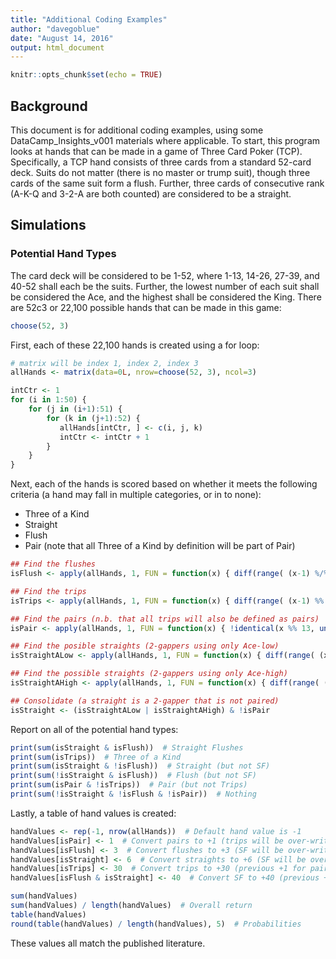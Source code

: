 ```yaml
---
title: "Additional Coding Examples"
author: "davegoblue"
date: "August 14, 2016"
output: html_document
---
```


```r
knitr::opts_chunk$set(echo = TRUE)
```

## Background  
This document is for additional coding examples, using some DataCamp_Insights_v001 materials where applicable.  To start, this program looks at hands that can be made in a game of Three Card Poker (TCP).  Specifically, a TCP hand consists of three cards from a standard 52-card deck.  Suits do not matter (there is no master or trump suit), though three cards of the same suit form a flush.  Further, three cards of consecutive rank (A-K-Q and 3-2-A are both counted) are considered to be a straight.
  
## Simulations  
### Potential Hand Types  
The card deck will be considered to be 1-52, where 1-13, 14-26, 27-39, and 40-52 shall each be the suits.  Further, the lowest number of each suit shall be considered the Ace, and the highest shall be considered the King.  There are 52c3 or 22,100 possible hands that can be made in this game:  
```r
choose(52, 3)
```
  
First, each of these 22,100 hands is created using a for loop:  
```r
# matrix will be index 1, index 2, index 3
allHands <- matrix(data=0L, nrow=choose(52, 3), ncol=3)

intCtr <- 1
for (i in 1:50) {
    for (j in (i+1):51) {
        for (k in (j+1):52) {
           allHands[intCtr, ] <- c(i, j, k)
           intCtr <- intCtr + 1
        }
    }
}
```
  
Next, each of the hands is scored based on whether it meets the following criteria (a hand may fall in multiple categories, or in to none):  
  
* Three of a Kind  
* Straight  
* Flush  
* Pair (note that all Three of a Kind by definition will be part of Pair)  
  
```r
## Find the flushes
isFlush <- apply(allHands, 1, FUN = function(x) { diff(range( (x-1) %/% 13 )) == 0 })

## Find the trips
isTrips <- apply(allHands, 1, FUN = function(x) { diff(range( (x-1) %% 13 )) == 0 })

## Find the pairs (n.b. that all trips will also be defined as pairs)
isPair <- apply(allHands, 1, FUN = function(x) { !identical(x %% 13, unique(x %% 13)) })

## Find the posible straights (2-gappers using only Ace-low)
isStraightALow <- apply(allHands, 1, FUN = function(x) { diff(range( (x-1) %% 13 )) == 2 })

## Find the possible straights (2-gappers using only Ace-high)
isStraightAHigh <- apply(allHands, 1, FUN = function(x) { diff(range( (x-2) %% 13 )) == 2 })

## Consolidate (a straight is a 2-gapper that is not paired)
isStraight <- (isStraightALow | isStraightAHigh) & !isPair

```
  
Report on all of the potential hand types:  
```r
print(sum(isStraight & isFlush))  # Straight Flushes
print(sum(isTrips))  # Three of a Kind
print(sum(isStraight & !isFlush))  # Straight (but not SF)
print(sum(!isStraight & isFlush))  # Flush (but not SF)
print(sum(isPair & !isTrips))  # Pair (but not Trips)
print(sum(!isStraight & !isFlush & !isPair))  # Nothing

```
  
Lastly, a table of hand values is created:  
```r
handValues <- rep(-1, nrow(allHands))  # Default hand value is -1
handValues[isPair] <- 1  # Convert pairs to +1 (trips will be over-written later)
handValues[isFlush] <- 3  # Convert flushes to +3 (SF will be over-written later)
handValues[isStraight] <- 6  # Convert straights to +6 (SF will be over-written later)
handValues[isTrips] <- 30  # Convert trips to +30 (previous +1 for pair over-written)
handValues[isFlush & isStraight] <- 40  # Convert SF to +40 (previous +3/+6 for flush/straight over-written)

sum(handValues)
sum(handValues) / length(handValues)  # Overall return
table(handValues)
round(table(handValues) / length(handValues), 5)  # Probabilities
```
  
These values all match the published literature.  